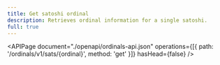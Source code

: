```yaml
---
title: Get satoshi ordinal
description: Retrieves ordinal information for a single satoshi.
full: true
---
```


<APIPage
  document="./openapi/ordinals-api.json"
  operations={[{ path: '/ordinals/v1/sats/{ordinal}', method: 'get' }]}
  hasHead={false}
/>